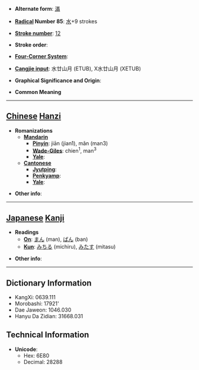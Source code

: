 * '''Alternate form''': [[滿]]

* '''[[Wiktionary:Chinese radical index| Radical]] Number 85''': [[Wiktionary:Chinese radical index 水|水]]+9 strokes

* '''[[Wiktionary:Chinese total strokes index|Stroke number]]''': [[Wiktionary:Chinese total strokes index 12|12]]

* '''Stroke order''': 

* '''[[Wiktionary:Chinese four corner index|Four-Corner System]]''': 

* '''[[Wiktionary:Chinese Cangjie index|Cangjie input]]''': 水廿山月 (ETUB), X水廿山月 (XETUB)

* '''Graphical Significance and Origin''': 

* '''Common Meaning'''

----

== [[Chinese]] [[Hanzi]] ==

* '''Romanizations'''
** '''[[Mandarin]]'''
*** '''[[Pinyin]]''': jiān (jian1), mǎn (man3)
*** '''[[Wade-Giles]]''': chien<sup>1</sup>, man<sup>3</sup>
*** '''[[Yale]]''': 
** '''[[Cantonese]]'''
*** '''[[Jyutping]]''':
*** '''[[Penkyamp]]''': 
*** '''[[Yale]]''': 

* '''Other info''': 

----

== [[Japanese]] [[Kanji]] ==

* '''Readings'''
** '''[[On]]''': [[まん]] (man), [[ばん]] (ban)
** '''[[Kun]]''': [[みちる]] (michiru), [[みたす]] (mitasu)

* '''Other info''':  

----

== Dictionary Information ==

* KangXi: 0639.111
* Morobashi: 17921'
* Dae Jaweon: 1046.030
* Hanyu Da Zidian: 31668.031

== Technical Information ==

* '''Unicode''':
** Hex: 6E80
** Decimal: 28288